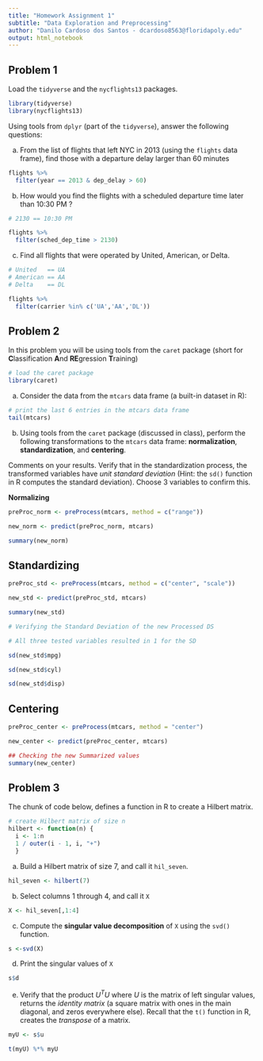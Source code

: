 ```yaml
---
title: "Homework Assignment 1"
subtitle: "Data Exploration and Preprocessing"
author: "Danilo Cardoso dos Santos - dcardoso8563@floridapoly.edu"
output: html_notebook
---
```


## Problem 1

Load the `tidyverse` and the `nycflights13` packages.

```r
library(tidyverse)
library(nycflights13)
```

Using tools from `dplyr` (part of the `tidyverse`), answer the following questions:


(a) From the list of flights that left NYC in 2013 (using the `flights` data frame), find those with a departure delay larger than 60 minutes

```r
flights %>%
  filter(year == 2013 & dep_delay > 60)

```


(b) How would you find the flights with a scheduled departure time later than 10:30 PM ? 

```r
# 2130 == 10:30 PM

flights %>%
  filter(sched_dep_time > 2130)
```



(c) Find all flights that were operated by United, American, or Delta.

```r
# United   == UA
# American == AA
# Delta    == DL

flights %>%
  filter(carrier %in% c('UA','AA','DL'))

```


## Problem 2

In this problem you will be using tools from the `caret` package (short for **C**lassification **A**nd **RE**gression **T**raining)

```r
# load the caret package
library(caret)
```

(a) Consider the data from the `mtcars` data frame (a built-in dataset in R): 

```r
# print the last 6 entries in the mtcars data frame
tail(mtcars)

```


(b) Using tools from the `caret` package (discussed in class), perform the following transformations to the `mtcars` data frame: **normalization**, **standardization**, and **centering**.

Comments on your results. Verify that in the standardization process, the transformed variables have _unit standard deviation_ (Hint: the `sd()` function in R computes the standard deviation). Choose 3 variables to confirm this. 


**Normalizing**

```r
preProc_norm <- preProcess(mtcars, method = c("range"))

new_norm <- predict(preProc_norm, mtcars)

summary(new_norm)

```


## Standardizing

```r
preProc_std <- preProcess(mtcars, method = c("center", "scale"))

new_std <- predict(preProc_std, mtcars)

summary(new_std)

# Verifying the Standard Deviation of the new Processed DS

# All three tested variables resulted in 1 for the SD

sd(new_std$mpg)

sd(new_std$cyl)

sd(new_std$disp)

```


## Centering

```r

preProc_center <- preProcess(mtcars, method = "center")

new_center <- predict(preProc_center, mtcars)

## Checking the new Summarized values
summary(new_center)

```


## Problem 3

The chunk of code below, defines a function in R to create a Hilbert matrix. 

```r
# create Hilbert matrix of size n 
hilbert <- function(n) { 
  i <- 1:n
  1 / outer(i - 1, i, "+") 
  }
```


(a) Build a Hilbert matrix of size 7, and call it `hil_seven`. 

```r

hil_seven <- hilbert(7)

```


(b) Select columns 1 through 4, and call it `X`

```r
X <- hil_seven[,1:4] 

```


(c) Compute the **singular value decomposition** of `X` using the `svd()` function.

```r

s <-svd(X)
```


(d) Print the singular values of `X`

```r
s$d
```


(e) Verify that the product $U^T U$ where $U$ is the matrix of left singular values, returns the _identity matrix_ (a square matrix with ones in the main diagonal, and zeros everywhere else). Recall that the `t()` function in R, creates the _transpose_ of a matrix.

```r
myU <- s$u
```


```r
t(myU) %*% myU
```

